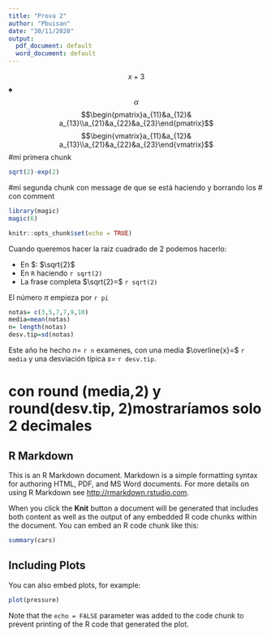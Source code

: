 ```yaml
---
title: "Prova 2"
author: "Pbuisan"
date: "30/11/2020"
output:
  pdf_document: default
  word_document: default
---
```

$$x+3$$
$\spadesuit$
$$\alpha$$
$$\begin{pmatrix}a_{11}&a_{12}& a_{13}\\a_{21}&a_{22}&a_{23}\end{pmatrix}$$
$$\begin{vmatrix}a_{11}&a_{12}& a_{13}\\a_{21}&a_{22}&a_{23}\end{vmatrix}$$
#mi primera chunk

```r
sqrt(2)-exp(2)
```

#mi segunda chunk con message de que se está haciendo y borrando los # con comment

```r
library(magic)
magic(6)
```

```r
knitr::opts_chunk$set(echo = TRUE)
```


Cuando queremos hacer la raiz cuadrado de 2 podemos hacerlo:

- En $\LaTeX: $\sqrt{2}$
- En `R` haciendo `r sqrt(2)`
- La frase completa $\sqrt{2}=$ `r sqrt(2)`


El número $\pi$ empieza por `r pi`

```r
notas= c(3,5,7,7,9,10)
media=mean(notas)
n= length(notas)
desv.tip=sd(notas)
```

Este año he hecho $n=$ `r n` examenes, con una media $\overline{x}=$ `r media` y una desviación típica $s=$ `r desv.tip`. 

# con round (media,2) y round(desv.tip, 2)mostraríamos solo 2 decimales

## R Markdown

This is an R Markdown document. Markdown is a simple formatting syntax for authoring HTML, PDF, and MS Word documents. For more details on using R Markdown see <http://rmarkdown.rstudio.com>.

When you click the **Knit** button a document will be generated that includes both content as well as the output of any embedded R code chunks within the document. You can embed an R code chunk like this:

```r
summary(cars)
```

## Including Plots

You can also embed plots, for example:

```r
plot(pressure)
```

Note that the `echo = FALSE` parameter was added to the code chunk to prevent printing of the R code that generated the plot.
